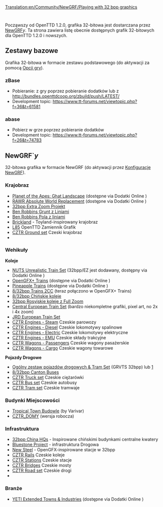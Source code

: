 [[Translation:en/Community/NewGRF/Playing with 32 bpp graphics]]
 {{pl/Oczekiwane tłumaczenie}} {{en/-}}

<!--{{Feature|1.2}}-->{{pl/Zgodne Wersje|1.2}}

Począwszy od OpenTTD 1.2.0, grafika 32-bitowa jest dostarczana przez [[pl/Manual/NewGRF|NewGRF]]''y''. Ta strona zawiera listę obecnie dostępnych grafik 32-bitowych dla OpenTTD 1.2.0 i nowszych.

== Zestawy bazowe ==
Grafika 32-bitowa w formacie zestawu podstawowego (do aktywacji za pomocą [[pl/Manual/Opcje gry|Opcji gry]]).

=== zBase ===
* Pobieranie: z gry poprzez pobieranie dodatków lub z http://bundles.openttdcoop.org/zbuild/push/LATEST/
* Development topic: https://www.tt-forums.net/viewtopic.php?f=36&t=61581

=== abase ===
* Pobierz w grze poprzez pobieranie dodatków
* Development topic: https://www.tt-forums.net/viewtopic.php?f=26&t=74783

== NewGRF`''y'' ==
32-bitowa grafika w formacie NewGRF (do aktywacji przez [[pl/Manual/NewGRF|Konfiguracje NewGRF]]).

===Krajobraz===
* [http://dev.openttdcoop.org/projects/pota-ghat Planet of the Apes: Ghat Landscape] (dostępne via Dodatki Online )
* [https://dev.openttdcoop.org/projects/rawr RAWR Absolute World Replacement] (dostępne via Dodatki Online )
* [https://dev.openttdcoop.org/projects/32bpp-ez-build 32bpp Extra Zoom Projekt]
* [http://dev.openttdcoop.org/attachments/download/3067/br_ground_lines.grf Ben Robbins Grunt z Liniami]
* [http://dev.openttdcoop.org/attachments/download/3073/br_ground_fields_lines.grf Ben Robbins Pola z liniami]
* [http://www.tt-forums.net/viewtopic.php?t=59710 Brickland] - Toyland-inspirowany krajobraz
* [https://www.tt-forums.net/viewtopic.php?t=70513 L85] OpenTTD Zamiennik Grafik
* [https://www.tt-forums.net/viewtopic.php?f=26&t=76558 CZTR Ground set] Czeski krajobraz
* 

===Wehikuły===
'''Koleje'''
* [http://dev.openttdcoop.org/projects/nuts/ NUTS Unrealistic Train Set] (32bpp/EZ jest dodawany, dostępny via Dodatki Online )
* [http://bundles.openttdcoop.org/ogfx-trains/nightlies/LATEST/ OpenGFX+ Trains] (dostępne via Dodatki Online )
* [http://www.tt-forums.net/viewtopic.php?f=67&t=70244 Pineapple Trains] (dostępne via Dodatki Online )
* [http://www.tt-forums.net/viewtopic.php?f=67&t=59332 8/32bpp Trains 2CC] (teraz połączono w OpenGFX+ Trains)
* [http://www.tt-forums.net/viewtopic.php?t=70494 8/32bpp Chińskie koleje]
* [http://forums.ttdrussia.net/viewtopic.php?t=3566 32bpp Rosyjskie koleje z Full Zoom]
* [http://dev.openttdcoop.org/projects/cets Central European Train Set] (bardzo niekompletne grafiki, pixel art, no 2x i 4x zoom)
* [http://jrd.sweb.cz/ostatni.html JRD European Train Set]
* [https://www.tt-forums.net/viewtopic.php?f=26&t=76558 CZTR Engines - Steam] Czeskie parowozy 
* [https://www.tt-forums.net/viewtopic.php?f=26&t=76558 CZTR Engines - Diesel] Czeskie lokomotywy spalinowe
* [https://www.tt-forums.net/viewtopic.php?f=26&t=76558 CZTR Engines - Electric] Czeskie lokomotywy elektryczne
* [https://www.tt-forums.net/viewtopic.php?f=26&t=76558 CZTR Engines - EMU] Czeskie składy trakcyjne
* [https://www.tt-forums.net/viewtopic.php?f=26&t=76558 CZTR Wagons - Passengers] Czeskie wagony pasażerskie
* [https://www.tt-forums.net/viewtopic.php?f=26&t=76558 CZTR Wagons - Cargo] Czeskie wagony towarowe

'''Pojazdy Drogowe'''
* [http://www.tt-forums.net/viewtopic.php?p=1048814#p1048814 Ogólny zestaw pojazdów drogowych & Tram Set] (GRVTS 32bpp) lub [https://www.tt-forums.net/viewtopic.php?p=1066105#p1066105]
* [http://binaries.openttd.org/bananas/newgrf/832bpp_Canton_BusesCHN-0.2.tar.gz 8/32bpp Canton Buses]
* [https://www.tt-forums.net/viewtopic.php?f=26&t=76558 CZTR Truck set] Czeskie ciężarówki
* [https://www.tt-forums.net/viewtopic.php?f=26&t=76558 CZTR Bus set ] Czeskie autobusy
* [https://www.tt-forums.net/viewtopic.php?f=26&t=76558 CZTR Tram set] Czeskie tramwaje

===Budynki Miejscowości===
* [http://www.tt-forums.net/viewtopic.php?f=36&t=63582 Tropical Town Budowle] (by Varivar)
* [https://drive.google.com/drive/folders/0B39-81KvIiS-YjJZaEZPMm84b3M?usp=sharing CZTR_DOMY] (wersja robocza)

===Infrastruktura===
* [http://www.tt-forums.net/viewtopic.php?t=72667 32bpp China HQs] - Inspirowane chińskimi budynkami centralne kwatery
* [http://www.tt-forums.net/viewtopic.php?t=72718 Bluestone Project] - infrastruktura Drogowa 
* [http://www.tt-forums.net/viewtopic.php?t=72869 New Steel] - OpenGFX-inspirowane stacje w 32bpp
* [https://www.tt-forums.net/viewtopic.php?f=26&t=76558 CZTR Rails] Czeskie koleje
* [https://www.tt-forums.net/viewtopic.php?f=26&t=76558 CZTR Stations] Czeskie stacje
* [https://www.tt-forums.net/viewtopic.php?f=26&t=76558 CZTR Bridges] Czeskie mosty
* [https://www.tt-forums.net/viewtopic.php?f=26&t=76558 CZTR Road set] Czeskie drogi
* 

===Branże===
* [http://dev.openttdcoop.org/projects/yeti YETI Extended Towns & Industries] (dostępne via Dodatki Online )